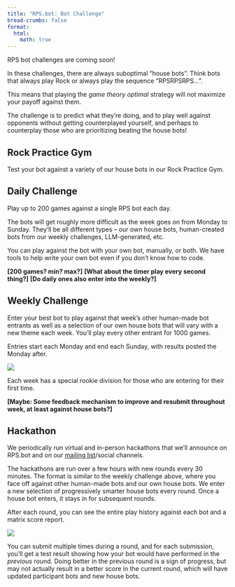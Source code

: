 ```yaml
---
title: "RPS.bot: Bot Challenge"
bread-crumbs: false
format:
  html:
    math: true
---
```

RPS bot challenges are coming soon! 

In these challenges, there are always suboptimal "house bots". Think bots that always play Rock or always play the sequence "RPSRPSRPS...".

This means that playing the *game theory optimal* strategy will not maximize your payoff against them. 

The challenge is to predict what they're doing, and to play well against opponents without getting counterplayed yourself, and perhaps to counterplay those who are prioritizing beating the house bots! 

## Rock Practice Gym
Test your bot against a variety of our house bots in our Rock Practice Gym. 

## Daily Challenge
Play up to 200 games against a single RPS bot each day. 

The bots will get roughly more difficult as the week goes on from Monday to Sunday. They'll be all different types -- our own house bots, human-created bots from our weekly challenges, LLM-generated, etc. 

You can play against the bot with your own bot, manually, or both. We have tools to help write your own bot even if you don't know how to code. 

**[200 games? min? max?]**
**[What about the timer play every second thing?]**
**[Do daily ones also enter into the weekly?]**

## Weekly Challenge
Enter your best bot to play against that week's other human-made bot entrants as well as a selection of our own house bots that will vary with a new theme each week. You'll play every other entrant for 1000 games.  

Entries start each Monday and end each Sunday, with results posted the Monday after. 

![](matrix.png)

Each week has a special rookie division for those who are entering for their first time. 

**[Maybe: Some feedback mechanism to improve and resubmit throughout week, at least against house bots?]**

## Hackathon
We periodically run virtual and in-person hackathons that we'll announce on RPS.bot and on our [mailing list](https://overbetai.substack.com/)/social channels.

The hackathons are run over a few hours with new rounds every 30 minutes. The format is similar to the weekly challenge above, where you face off against other human-made bots and our own house bots. We enter a new selection of progressively smarter house bots every round. Once a house bot enters, it stays in for subsequent rounds. 

After each round, you can see the entire play history against each bot and a matrix score report. 

![](tournament90.png)

You can submit multiple times during a round, and for each submission, you'll get a test result showing how your bot would have performed in the *previous* round. Doing better in the previous round is a sign of progress, but may not actually result in a better score in the current round, which will have updated participant bots and new house bots.